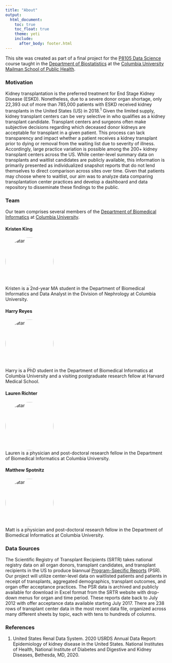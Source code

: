 ```yaml
---
title: "About"
output: 
  html_document:
    toc: true
    toc_float: true
    theme: yeti
    include:
      after_body: footer.html
---
```


This site was created as part of a final project for the [P8105 Data Science](https://www.p8105.com/) course taught in the [Department of Biostatistics](http://www.publichealth.columbia.edu/academics/departments/biostatistics) at the [Columbia University Mailman School of Public Health](http://www.publichealth.columbia.edu/).

### Motivation  
Kidney transplantation is the preferred treatment for End Stage Kidney Disease (ESKD). Nonetheless, due to a severe donor organ shortage, only 22,393 out of more than 785,000 patients with ESKD received kidney transplants in the United States (US) in 2018.^1^ Given the limited supply, kidney transplant centers can be very selective in who qualifies as a kidney transplant candidate. Transplant centers and surgeons often make subjective decisions regarding which deceased donor kidneys are acceptable for transplant in a given patient. This process can lack transparency and impact whether a patient receives a kidney transplant prior to dying or removal from the waiting list due to severity of illness. Accordingly, large practice variation is possible among the 200+ kidney transplant centers across the US. While center-level summary data on transplants and waitlist candidates are publicly available, this information is primarily presented as individualized snapshot reports that do not lend themselves to direct comparison across sites over time. Given that patients may choose where to waitlist, our aim was to analyze data comparing transplantation center practices and develop a dashboard and data repository to disseminate these findings to the public.

### Team

Our team comprises several members of the [Department of Biomedical Informatics](https://www.dbmi.columbia.edu/) at [Columbia University](https://www.columbia.edu/).

#### Kristen King   
<img src="./img/King_Kristin.jpeg" alt="Avatar" class="avatar">   
Kristen is a 2nd-year MA student in the Department of Biomedical Informatics and Data Analyst in the Division of Nephrology at Columbia University.

#### Harry Reyes  
<img src="./img/Reyes_Harry.png" alt="Avatar" class="avatar">    
Harry is a PhD student in the Department of Biomedical Informatics at Columbia University and a visiting postgraduate research fellow at Harvard Medical School.

#### Lauren Richter
<img src="./img/Richter_Lauren.jpeg" alt="Avatar" class="avatar">   
Lauren is a physician and post-doctoral research fellow in the Department of Biomedical Informatics at Columbia University. 

#### Matthew Spotnitz
<img src="./img/Spotnitz_Matthew.jpeg" alt="Avatar" class="avatar">   
Matt is a physician and post-doctoral research fellow in the Department of Biomedical Informatics at Columbia University. 

### Data Sources   
The Scientific Registry of Transplant Recipients (SRTR) takes national registry data on all organ donors, transplant candidates, and transplant recipients in the US to produce biannual [Program-Specific Reports](https://www.srtr.org/reports/program-specific-reports/) (PSR). Our project will utilize center-level data on waitlisted patients and patients in receipt of transplants, aggregated demographics, transplant outcomes, and organ offer acceptance practices. The PSR data is archived and publicly available for download in Excel format from the SRTR website with drop-down menus for organ and time period. These reports date back to July 2012 with offer acceptance data available starting July 2017. There are 238 rows of transplant center data in the most recent data file, organized across many different sheets by topic, each with tens to hundreds of columns.

### References   
1. United States Renal Data System. 2020 USRDS Annual Data Report: Epidemiology of kidney disease in the United States. National Institutes of Health, National Institute of Diabetes and Digestive and Kidney Diseases, Bethesda, MD, 2020.

<html>
<head>
<meta name="viewport" content="width=device-width, initial-scale=1">
<style>
.avatar {
  vertical-align: middle;
  width: 150px;
  height: 150px;
  border-radius: 50%;
}
</style>
</head>
<body>
</body>
</html>
